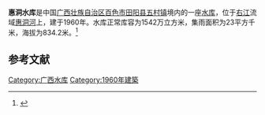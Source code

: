 {{Infobox Reservoir 
|name = 惠洞水库
|nickname = 
|image = 
|image_caption = 
|map = 
|map_caption = 
|pushpin_map = China Guangxi
|pushpin_map_caption = 
|code = BHA40001093
|class = 
|location_of_reservoir = [[广西壮族自治区|广西壮族自治区]][[百色市|百色市]][[田阳县|田阳县]][[五村镇|五村镇]]
|location_of_dam = 
|inflow = 
|outflow = 
|catchment_area = 23
|reservoir_area = 
|mean_depth = 
|maximum_depth = 
|flood_level = 
|normal_water_level = 
|dead_water_level = 
|water_quality = 
|island = 
|maximum_storage_capacity = 
|normal_storage_capacity = 1542万
|dead_storage_capacity = 
|type_of_dam = 
|elevation_of_dam = 
|height_of_dam = 
|length_of_dam = 
|width_of_dam = 
|installed_capacity = 
|irrigated_area =
|start = 
|complete = 1960年
|cost = 
|emigrate = 
|latd = 23.5
|latm = 
|lats = 
|latNS = N
|longd = 106.7415
|longm = 
|longs = 
|longEW = E
|website = 
|footnotes = 
}}
<mapframe latitude="23.5" longitude="106.7415" zoom="14" width="280" height="300" align="right" />
'''惠洞水库'''是中国[[广西壮族自治区|广西壮族自治区]][[百色市|百色市]][[田阳县|田阳县]][[五村镇|五村镇]]境内的一座[[水库|水库]]，位于[[右江|右江]]流域[[惠洞河|惠洞河]]上，建于1960年。水库正常库容为1542万立方米，集雨面积为23平方千米，海拔为834.2米。<ref>{{cite web|url=http://brim.ihb.ac.cn/12/CN/12.asp |title=中国大中型水库基本特征数据库 |work=中国生物多样性信息系统内陆水体生物学分部 |deadurl=yes |archiveurl=https://web.archive.org/web/20120402061833/http://brim.ihb.ac.cn/12/CN/12.asp |archivedate=2012-04-02 }}</ref>
== 参考文献 ==
{{Reflist}}

{{广西小作品}}

[[Category:广西水库|Category:广西水库]]
[[Category:1960年建築|Category:1960年建築]]